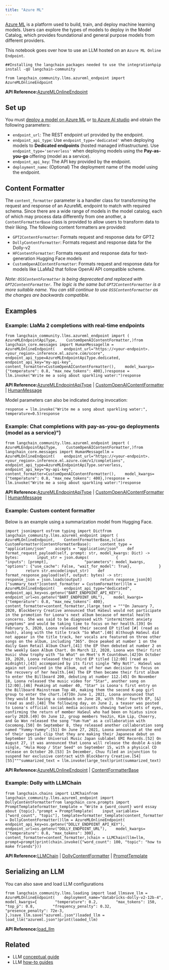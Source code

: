 ```yaml
---
title: "Azure ML"
---
```


[Azure ML](https://azure.microsoft.com/en-us/products/machine-learning/) is a platform used to build, train, and deploy machine learning models. Users can explore the types of models to deploy in the Model Catalog, which provides foundational and general purpose models from different providers.

This notebook goes over how to use an LLM hosted on an `Azure ML Online Endpoint`.

```
##Installing the langchain packages needed to use the integration%pip install -qU langchain-community
```

```
from langchain_community.llms.azureml_endpoint import AzureMLOnlineEndpoint
```

**API Reference:**[AzureMLOnlineEndpoint](https://python.langchain.com/api_reference/community/llms/langchain_community.llms.azureml_endpoint.AzureMLOnlineEndpoint.html)

## Set up

You must [deploy a model on Azure ML](https://learn.microsoft.com/en-us/azure/machine-learning/how-to-use-foundation-models?view=azureml-api-2#deploying-foundation-models-to-endpoints-for-inferencing) or [to Azure AI studio](https://learn.microsoft.com/en-us/azure/ai-studio/how-to/deploy-models-open) and obtain the following parameters:

* `endpoint_url`: The REST endpoint url provided by the endpoint.
* `endpoint_api_type`: Use `endpoint_type='dedicated'` when deploying models to **Dedicated endpoints** (hosted managed infrastructure). Use `endpoint_type='serverless'` when deploying models using the **Pay-as-you-go** offering (model as a service).
* `endpoint_api_key`: The API key provided by the endpoint.
* `deployment_name`: (Optional) The deployment name of the model using the endpoint.

## Content Formatter

The `content_formatter` parameter is a handler class for transforming the request and response of an AzureML endpoint to match with required schema. Since there are a wide range of models in the model catalog, each of which may process data differently from one another, a `ContentFormatterBase` class is provided to allow users to transform data to their liking. The following content formatters are provided:

* `GPT2ContentFormatter`: Formats request and response data for GPT2
* `DollyContentFormatter`: Formats request and response data for the Dolly-v2
* `HFContentFormatter`: Formats request and response data for text-generation Hugging Face models
* `CustomOpenAIContentFormatter`: Formats request and response data for models like LLaMa2 that follow OpenAI API compatible scheme.

*Note: `OSSContentFormatter` is being deprecated and replaced with `GPT2ContentFormatter`. The logic is the same but `GPT2ContentFormatter` is a more suitable name. You can still continue to use `OSSContentFormatter` as the changes are backwards compatible.*

## Examples

### Example: LlaMa 2 completions with real-time endpoints

```
from langchain_community.llms.azureml_endpoint import (    AzureMLEndpointApiType,    CustomOpenAIContentFormatter,)from langchain_core.messages import HumanMessagellm = AzureMLOnlineEndpoint(    endpoint_url="https://<your-endpoint>.<your_region>.inference.ml.azure.com/score",    endpoint_api_type=AzureMLEndpointApiType.dedicated,    endpoint_api_key="my-api-key",    content_formatter=CustomOpenAIContentFormatter(),    model_kwargs={"temperature": 0.8, "max_new_tokens": 400},)response = llm.invoke("Write me a song about sparkling water:")response
```

**API Reference:**[AzureMLEndpointApiType](https://python.langchain.com/api_reference/community/llms/langchain_community.llms.azureml_endpoint.AzureMLEndpointApiType.html) | [CustomOpenAIContentFormatter](https://python.langchain.com/api_reference/community/llms/langchain_community.llms.azureml_endpoint.CustomOpenAIContentFormatter.html) | [HumanMessage](https://python.langchain.com/api_reference/core/messages/langchain_core.messages.human.HumanMessage.html)

Model parameters can also be indicated during invocation:

```
response = llm.invoke("Write me a song about sparkling water:", temperature=0.5)response
```

### Example: Chat completions with pay-as-you-go deployments (model as a service)")

```
from langchain_community.llms.azureml_endpoint import (    AzureMLEndpointApiType,    CustomOpenAIContentFormatter,)from langchain_core.messages import HumanMessagellm = AzureMLOnlineEndpoint(    endpoint_url="https://<your-endpoint>.<your_region>.inference.ml.azure.com/v1/completions",    endpoint_api_type=AzureMLEndpointApiType.serverless,    endpoint_api_key="my-api-key",    content_formatter=CustomOpenAIContentFormatter(),    model_kwargs={"temperature": 0.8, "max_new_tokens": 400},)response = llm.invoke("Write me a song about sparkling water:")response
```

**API Reference:**[AzureMLEndpointApiType](https://python.langchain.com/api_reference/community/llms/langchain_community.llms.azureml_endpoint.AzureMLEndpointApiType.html) | [CustomOpenAIContentFormatter](https://python.langchain.com/api_reference/community/llms/langchain_community.llms.azureml_endpoint.CustomOpenAIContentFormatter.html) | [HumanMessage](https://python.langchain.com/api_reference/core/messages/langchain_core.messages.human.HumanMessage.html)

### Example: Custom content formatter

Below is an example using a summarization model from Hugging Face.

```
import jsonimport osfrom typing import Dictfrom langchain_community.llms.azureml_endpoint import (    AzureMLOnlineEndpoint,    ContentFormatterBase,)class CustomFormatter(ContentFormatterBase):    content_type = "application/json"    accepts = "application/json"    def format_request_payload(self, prompt: str, model_kwargs: Dict) -> bytes:        input_str = json.dumps(            {                "inputs": [prompt],                "parameters": model_kwargs,                "options": {"use_cache": False, "wait_for_model": True},            }        )        return str.encode(input_str)    def format_response_payload(self, output: bytes) -> str:        response_json = json.loads(output)        return response_json[0]["summary_text"]content_formatter = CustomFormatter()llm = AzureMLOnlineEndpoint(    endpoint_api_type="dedicated",    endpoint_api_key=os.getenv("BART_ENDPOINT_API_KEY"),    endpoint_url=os.getenv("BART_ENDPOINT_URL"),    model_kwargs={"temperature": 0.8, "max_new_tokens": 400},    content_formatter=content_formatter,)large_text = """On January 7, 2020, Blockberry Creative announced that HaSeul would not participate in the promotion for Loona's next album because of mental health concerns. She was said to be diagnosed with "intermittent anxiety symptoms" and would be taking time to focus on her health.[39] On February 5, 2020, Loona released their second EP titled [#] (read as hash), along with the title track "So What".[40] Although HaSeul did not appear in the title track, her vocals are featured on three other songs on the album, including "365". Once peaked at number 1 on the daily Gaon Retail Album Chart,[41] the EP then debuted at number 2 on the weekly Gaon Album Chart. On March 12, 2020, Loona won their first music show trophy with "So What" on Mnet's M Countdown.[42]On October 19, 2020, Loona released their third EP titled [12:00] (read as midnight),[43] accompanied by its first single "Why Not?". HaSeul was again not involved in the album, out of her own decision to focus on the recovery of her health.[44] The EP then became their first album to enter the Billboard 200, debuting at number 112.[45] On November 18, Loona released the music video for "Star", another song on [12:00].[46] Peaking at number 40, "Star" is Loona's first entry on the Billboard Mainstream Top 40, making them the second K-pop girl group to enter the chart.[47]On June 1, 2021, Loona announced that they would be having a comeback on June 28, with their fourth EP, [&] (read as and).[48] The following day, on June 2, a teaser was posted to Loona's official social media accounts showing twelve sets of eyes, confirming the return of member HaSeul who had been on hiatus since early 2020.[49] On June 12, group members YeoJin, Kim Lip, Choerry, and Go Won released the song "Yum-Yum" as a collaboration with Cocomong.[50] On September 8, they released another collaboration song named "Yummy-Yummy".[51] On June 27, 2021, Loona announced at the end of their special clip that they are making their Japanese debut on September 15 under Universal Music Japan sublabel EMI Records.[52] On August 27, it was announced that Loona will release the double A-side single, "Hula Hoop / Star Seed" on September 15, with a physical CD release on October 20.[53] In December, Chuu filed an injunction to suspend her exclusive contract with Blockberry Creative.[54][55]"""summarized_text = llm.invoke(large_text)print(summarized_text)
```

**API Reference:**[AzureMLOnlineEndpoint](https://python.langchain.com/api_reference/community/llms/langchain_community.llms.azureml_endpoint.AzureMLOnlineEndpoint.html) | [ContentFormatterBase](https://python.langchain.com/api_reference/community/llms/langchain_community.llms.azureml_endpoint.ContentFormatterBase.html)

### Example: Dolly with LLMChain

```
from langchain.chains import LLMChainfrom langchain_community.llms.azureml_endpoint import DollyContentFormatterfrom langchain_core.prompts import PromptTemplateformatter_template = "Write a {word_count} word essay about {topic}."prompt = PromptTemplate(    input_variables=["word_count", "topic"], template=formatter_template)content_formatter = DollyContentFormatter()llm = AzureMLOnlineEndpoint(    endpoint_api_key=os.getenv("DOLLY_ENDPOINT_API_KEY"),    endpoint_url=os.getenv("DOLLY_ENDPOINT_URL"),    model_kwargs={"temperature": 0.8, "max_tokens": 300},    content_formatter=content_formatter,)chain = LLMChain(llm=llm, prompt=prompt)print(chain.invoke({"word_count": 100, "topic": "how to make friends"}))
```

**API Reference:**[LLMChain](https://python.langchain.com/api_reference/langchain/chains/langchain.chains.llm.LLMChain.html) | [DollyContentFormatter](https://python.langchain.com/api_reference/community/llms/langchain_community.llms.azureml_endpoint.DollyContentFormatter.html) | [PromptTemplate](https://python.langchain.com/api_reference/core/prompts/langchain_core.prompts.prompt.PromptTemplate.html)

## Serializing an LLM

You can also save and load LLM configurations

```
from langchain_community.llms.loading import load_llmsave_llm = AzureMLOnlineEndpoint(    deployment_name="databricks-dolly-v2-12b-4",    model_kwargs={        "temperature": 0.2,        "max_tokens": 150,        "top_p": 0.8,        "frequency_penalty": 0.32,        "presence_penalty": 72e-3,    },)save_llm.save("azureml.json")loaded_llm = load_llm("azureml.json")print(loaded_llm)
```

**API Reference:**[load\_llm](https://python.langchain.com/api_reference/community/llms/langchain_community.llms.loading.load_llm.html)

## Related

* LLM [conceptual guide](/src/oss/concepts/text_llms)
* LLM [how-to guides](/src/oss/how_to/#llms)

